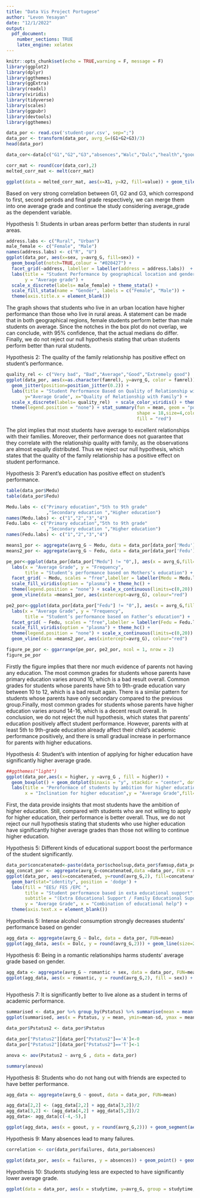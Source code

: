 ```yaml
---
title: "Data Vis Project Portugese"
author: "Levon Yesayan"
date: "12/1/2022"
output:
  pdf_document:
    number_sections: TRUE
    latex_engine: xelatex
---
```

```r
knitr::opts_chunk$set(echo = TRUE,warning = F, message = F)
library(ggplot2)
library(dplyr)
library(ggthemes)
library(ggExtra)
library(readxl)
library(viridis)
library(tidyverse)
library(scales)
library(ggpubr)
library(devtools)
library(ggthemes)
```


```r
data_por <- read.csv('student-por.csv', sep=";")
data_por <- transform(data_por, avrg_G=(G1+G2+G3)/3)
head(data_por)
```
```r

data_cor<-data[c("G1","G2","G3","absences","Walc","Dalc","health","goout","freetime","famrel","failures","studytime","traveltime","age")]

corr_mat <- round(cor(data_cor),2)
melted_corr_mat <- melt(corr_mat)

ggplot(data = melted_corr_mat, aes(x=X1, y=X2, fill=value)) + geom_tile() + geom_text(aes(X2, X1, label = value), color = "black", size = 4) + theme(axis.text.x = element_text(angle = 90))


```
Based on very strong correlation between G1, G2 and G3, which correspond to first, second periods and final grade respectively, we can merge them into one average grade and continue the study considering average_grade as the dependent variable.


Hypothesis 1: Students in urban areas perform better than students in rural areas.

```r
address.labs <- c("Rural", "Urban")
male_female <- c("Female", "Male")
names(address.labs) <- c("R", "U")
ggplot(data_por, aes(x=sex, y=avrg_G, fill=sex)) + 
  geom_boxplot(notch=TRUE,colour = "#020427") + 
  facet_grid(~address, labeller = labeller(address = address.labs))  + 
  labs(title = "Student Performance by geographical location and gender",
       y = "Average grade") +
  scale_x_discrete(labels= male_female) + theme_stata() +
  scale_fill_stata(name = "Gender", labels = c("Female", "Male")) +
  theme(axis.title.x = element_blank()) 
```

The graph shows that students who live in an urban location have higher performance than those who live in rural areas. A statement can be 
made that in both geographical regions, female students perform better than male students on average. Since the notches in the box plot do not overlap, we can conclude, with 95% confidence, that the actual medians do differ. Finally, we do not reject our null hypothesis stating that urban students perform better than rural students.

Hypothesis 2: The quality of the family relationship has positive effect on student's performance.

```r
quality_rel <- c("Very bad", "Bad","Average","Good","Extremely good")
ggplot(data_por, aes(x=as.character(famrel), y=avrg_G, color = famrel)) + 
  geom_jitter(position=position_jitter(0.2)) +
  labs(title = "Student Performance Based on Quality of Relationship with Family",
       y="Average Grade", x="Quality of Relationship with Family") +
  scale_x_discrete(labels= quality_rel)  + scale_color_viridis() + theme_clean()+
  theme(legend.position = "none") + stat_summary(fun = mean, geom = "point", 
                                                 shape = 18,size=4,color="red",
                                                 fill = "red")

```
The plot implies that most students have average to excellent relationships with their families. Moreover, their performance does not guarantee that they correlate with the relationship quality with family, as the observations are almost equally distributed. Thus we reject our null hypothesis, which states that the quality of the family relationship has a positive effect on student performance.

Hypothesis 3: Parent's education has positive effect on student's performance.

```r
table(data_por$Medu)
table(data_por$Fedu)
```

```r
Medu.labs <- c("Primary education","5th to 9th grade"
               ,"Secondary education ","Higher education")
names(Medu.labs) <- c("1","2","3","4")
Fedu.labs <- c("Primary education","5th to 9th grade"
               ,"Secondary education ","Higher education")
names(Fedu.labs) <- c("1","2","3","4")

means1_por <- aggregate(avrg_G ~ Medu, data = data_por[data_por['Medu'] != "0",], FUN=mean)
means2_por <- aggregate(avrg_G ~ Fedu, data = data_por[data_por['Fedu'] != "0",], FUN=mean)

pe_por<-ggplot(data_por[data_por["Medu"] != "0",], aes(x = avrg_G,fill= Medu)) + geom_histogram(bins = 25,alpha = 0.8) + 
  labs(x = "Average Grade", y = "Frequency",
       title = "Student’s performance based on Mothers’s education") +
  facet_grid( ~ Medu, scales = "free",labeller = labeller(Medu = Medu.labs)) +
  scale_fill_viridis(option = "plasma") + theme_hc() +
  theme(legend.position = "none") + scale_x_continuous(limits=c(0,20)) +
  geom_vline(data =means1_por, aes(xintercept=avrg_G), colour="red") 

pe2_por<-ggplot(data_por[data_por["Fedu"] != "0",], aes(x = avrg_G,fill= Fedu)) + geom_histogram(bins = 25,alpha = 0.8) + 
  labs(x = "Average Grade", y = "Frequency",
       title = "Student’s performance based on Father’s education") +
  facet_grid( ~ Fedu, scales = "free",labeller = labeller(Fedu = Fedu.labs)) +
  scale_fill_viridis(option = "plasma") + theme_hc() +
  theme(legend.position = "none") + scale_x_continuous(limits=c(0,20)) +
  geom_vline(data =means2_por, aes(xintercept=avrg_G), colour="red") 

figure_pe_por <- ggarrange(pe_por, pe2_por, ncol = 1, nrow = 2)
figure_pe_por
```


Firstly the figure implies that there nor much evidence of parents not having any education. The most common grades for students whose parents have primary education varies around 10, which is a bad result overall. Common grades for students whose parents have 5th to 9th-grade education vary between 10 to 12, which is a bad result again. There is a similar pattern for students whose parents have only secondary compared to the previous group.Finally, most common grades for students whose parents have higher education varies around 14-16, which is a decent result  overall. In conclusion, we do not reject the null hypothesis, which states that parents' education  positively affect student performance. However, parents with at least 5th to 9th-grade education already affect their child's academic performance positively, and there is small gradual increase in performance for parents with higher educations.

Hypothesis 4: Student's with intention of applying for higher education have significantly higher average grade.

```r
##ggthemes("light")
ggplot(data_por,aes(x = higher, y =avrg_G , fill = higher)) + 
  geom_boxplot() + geom_dotplot(binaxis = "y", stackdir = "center", dotsize = 0.5)+
  labs(title = "Peroformace of students by ambition for higher education",
       x = "Inclination for higher education",y = "Average Grade",fill="")
```
First, the data provide insights that most students have the ambition of higher education. Still, compared with students who are not willing to apply for higher education, their performance is better overall. Thus, we do not reject our null hypothesis stating that students who use higher education have significantly higher average grades than those not willing to continue higher education.

Hypothesis 5: Different kinds of educational support boost the performance of the student significantly.

```r

data_por$concatenated<-paste(data_por$schoolsup,data_por$famsup,data_por$paid)
agg_concat_por <- aggregate(avrg_G~concatenated,data =data_por, FUN = mean)
ggplot(data_por, aes(x=concatenated, y=round(avrg_G,2), fill=concatenated)) +
  geom_bar(stat="identity", position = 'dodge') + 
  labs(fill = "EES/ FES /EPC ", 
       title = "Student performance based in exta educational support",
       subtitle = "(Extra Educational Support / Family Educational Suport / Extra Paid Classes)",
       y = "Average Grade", x = "Combination of educational help") +
  theme(axis.text.x = element_blank())
```
Hypothesis 5: Intense alcohol consumption strongly decreases students’ performance based on gender

```r
agg_data <- aggregate(avrg_G ~ Dalc, data = data_por, FUN=mean)
ggplot(agg_data, aes(x = Dalc, y = round(avrg_G,2))) + geom_line(size=2, color='orange') + geom_point(color = 'red', size=3) + labs(x = 'Daily Alcohol Consumption', y = "Average Grade of Exams") + geom_text(aes(label=round(avrg_G,2)), position=position_dodge(width=0.9), vjust=-1, size = 4) + theme() + scale_fill_manual(values=c('salmon','darkturquoise'), labels=c('Female', 'Male')) + guides(fill=guide_legend("Gender")) + theme_bw() + ggtitle('Average grade of students based on daily alcohol consumption') + ylim(8,12.5) + scale_x_continuous(breaks=c(1,2,3,4,5), labels=c("Very low","Low","Medium","High", "Very high"))

```
Hypothesis 6: Being in a romantic relationships harms students’ average grade based on gender.

```r
agg_data <- aggregate(avrg_G ~ romantic + sex, data = data_por, FUN=mean)
ggplot(agg_data, aes(x = romantic, y = round(avrg_G,2), fill = sex)) + geom_bar(stat='identity', position = 'dodge') + labs(x = 'In a romantic relationship', y = "Average Grade of Exams") + geom_text(aes(label=round(avrg_G,2)), position=position_dodge(width=0.9), vjust=-0.3, size = 4) + scale_fill_manual(values=c('salmon','darkturquoise'), labels=c('Female', 'Male')) + guides(fill=guide_legend("Gender")) + theme_few() + ggtitle('Average grade of students based on romantic relationship') + ylim(0,12.5) + theme(panel.background = element_rect(fill = "#FFC4C47D")) +  scale_x_discrete(breaks=c("no","yes"), labels=c("No", "Yes"))
  
```

Hypothesis 7: It is significantly better to live alone as a student in terms of academic performance.

```r

summarised <- data_por %>% group_by(Pstatus) %>% summarise(mean = mean(avrg_G), sd = sd(avrg_G))
ggplot(summarised, aes(x = Pstatus, y = mean, ymin=mean-sd, ymax = mean+sd)) + geom_errorbar(size=0.5) + geom_point(colour = 'Red', size = 4) + labs(x = 'Cohabitation status', y = "Expected grade CI") + ggtitle("Confidence interval of the expected grade based on cohabitation with parents") +  scale_x_discrete(breaks=c("A","T"), labels=c("Apart", "Together")) + theme_hc()

data_por$Pstatus2 <- data_por$Pstatus

data_por["Pstatus2"][data_por["Pstatus2"]=='A']<-0
data_por["Pstatus2"][data_por["Pstatus2"]=='T']<-1

anova <- aov(Pstatus2 ~ avrg_G , data = data_por)

summary(anova)


```

Hypothesis 8: Students who do not hang out with friends are expected to have better performance.

```r


agg_data <- aggregate(avrg_G ~ goout, data = data_por, FUN=mean)

agg_data[2,2] <- (agg_data[2,2] + agg_data[3,2])/2
agg_data[3,2] <- (agg_data[4,2] + agg_data[5,2])/2
agg_data<- agg_data[c(-4,-5),]

ggplot(agg_data, aes(x = goout, y = round(avrg_G,2))) + geom_segment(aes(x=goout, xend=goout, y=0, yend = avrg_G), size=1) + geom_point(size=5, color="red", fill=alpha("orange"), alpha=1, shape=21, stroke=2) + labs(x = 'Hangout with friends', y = "Average Grade of Exams") + geom_text(aes(label=round(avrg_G,2)), position=position_dodge(width=0.9), vjust=-1.2, size = 4) + scale_fill_brewer(palette = 'Set2', labels=c('Little','Medium', 'High')) + guides(fill=guide_legend("Hangout")) + scale_x_discrete(limits=c("1","2","3"),labels = c("Low","Medium","High")) + theme_classic() + ggtitle('Average grade of students based on student hangout') + ylim(0,13) 


```
Hypothesis 9: Many absences lead to many failures.

```r
correlation <- cor(data_por$failures, data_por$absences)

ggplot(data_por, aes(x = failures, y = absences)) + geom_point() + geom_jitter(height = 0.1, width = 0.1) + geom_smooth(formula=y~x,method = 'lm', se=FALSE) + theme_classic() + labs(x = 'Failures', y = "Absences", caption = paste0('Correlation coefficient ', round(correlation,3))) + ggtitle('Student absences vs failures')

```

Hypothesis 10: Students studying less are expected to have significantly lower average grade. 

```r

ggplot(data = data_por, aes(x = studytime, y=avrg_G, group = studytime, fill = factor(studytime))) + geom_violin() + geom_boxplot(width = 0.3) + ggtitle('The distribution boxplot of average grade based on study time of the students') + labs(x='Study hours (weekly)', y = 'Average grade') + theme_hc() +  theme(legend.position = "none") + scale_fill_brewer(palette='Pastel2') + scale_x_discrete(limits=c("1","2","3","4"),labels = c("<2","2-5","5-10",">10"))

```



